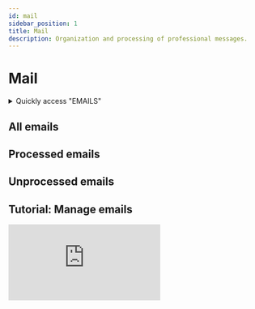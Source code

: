 ```yaml
---
id: mail
sidebar_position: 1
title: Mail
description: Organization and processing of professional messages.
---
```

 

# <i class="fas fa-envelope-open"></i> Mail

<details>
  <summary>Quickly access "EMAILS"</summary>

  To quickly access the "EMAILS" section, simply enter a search keyword in the search bar to find the section without manually navigating through the menus.

  Here is a *[list](/docs/act/controle/search)* – not exhaustive – of supported search keywords.
</details>

## All emails

## Processed emails

## Unprocessed emails

## Tutorial: Manage emails
<div className={styles.ytbFrame}>
<iframe
  src="https://www.youtube.com/embed/KAKnJ42iaKg"
  title="Logging into PGS"
  frameborder="0"
  allow="accelerometer; autoplay; clipboard-write; encrypted-media; gyroscope; picture-in-picture"
  allowfullscreen>
</iframe>
</div>
